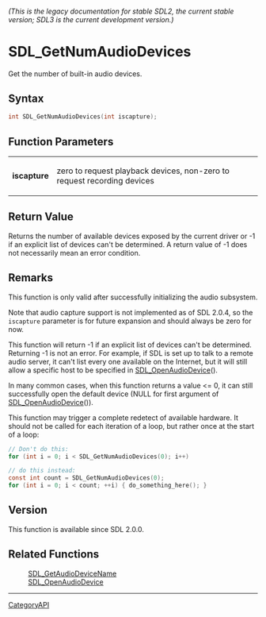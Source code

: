 ====== (This is the legacy documentation for stable SDL2, the current stable version; SDL3 is the current development version.) ======
= SDL_GetNumAudioDevices =

Get the number of built-in audio devices.

== Syntax ==

<syntaxhighlight lang='c'>
int SDL_GetNumAudioDevices(int iscapture);
</syntaxhighlight>

== Function Parameters ==

{|
|'''iscapture'''
|zero to request playback devices, non-zero to request recording devices
|}

== Return Value ==

Returns the number of available devices exposed by the current driver or -1
if an explicit list of devices can't be determined. A return value of -1
does not necessarily mean an error condition.

== Remarks ==

This function is only valid after successfully initializing the audio
subsystem.

Note that audio capture support is not implemented as of SDL 2.0.4, so the
<code>iscapture</code> parameter is for future expansion and should always
be zero for now.

This function will return -1 if an explicit list of devices can't be
determined. Returning -1 is not an error. For example, if SDL is set up to
talk to a remote audio server, it can't list every one available on the
Internet, but it will still allow a specific host to be specified in
[[SDL_OpenAudioDevice]]().

In many common cases, when this function returns a value <= 0, it can still
successfully open the default device (NULL for first argument of
[[SDL_OpenAudioDevice]]()).

This function may trigger a complete redetect of available hardware. It
should not be called for each iteration of a loop, but rather once at the
start of a loop:

<syntaxhighlight lang='c'>
// Don't do this:
for (int i = 0; i < SDL_GetNumAudioDevices(0); i++)

// do this instead:
const int count = SDL_GetNumAudioDevices(0);
for (int i = 0; i < count; ++i) { do_something_here(); }
</syntaxhighlight>

== Version ==

This function is available since SDL 2.0.0.

== Related Functions ==

:[[SDL_GetAudioDeviceName]]
:[[SDL_OpenAudioDevice]]

----
[[CategoryAPI]]


